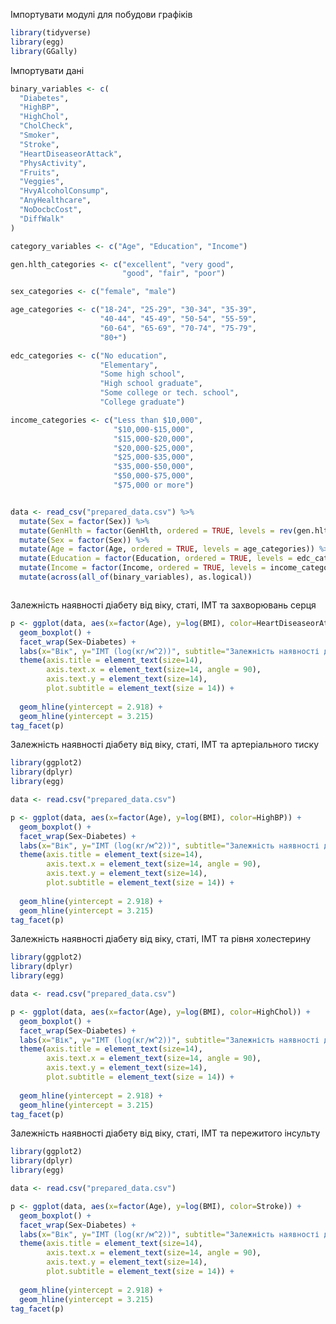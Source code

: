 Імпортувати модулі для побудови графіків
```r
library(tidyverse)
library(egg)
library(GGally)
```
Імпортувати дані
```r
binary_variables <- c(
  "Diabetes",
  "HighBP", 
  "HighChol", 
  "CholCheck", 
  "Smoker", 
  "Stroke", 
  "HeartDiseaseorAttack", 
  "PhysActivity", 
  "Fruits", 
  "Veggies",
  "HvyAlcoholConsump",
  "AnyHealthcare",
  "NoDocbcCost",
  "DiffWalk"
)

category_variables <- c("Age", "Education", "Income")

gen.hlth_categories <- c("excellent", "very good",
                         "good", "fair", "poor")

sex_categories <- c("female", "male")

age_categories <- c("18-24", "25-29", "30-34", "35-39",
                    "40-44", "45-49", "50-54", "55-59",
                    "60-64", "65-69", "70-74", "75-79",
                    "80+")

edc_categories <- c("No education", 
                    "Elementary", 
                    "Some high school", 
                    "High school graduate", 
                    "Some college or tech. school", 
                    "College graduate")

income_categories <- c("Less than $10,000",
                       "$10,000-$15,000",
                       "$15,000-$20,000",
                       "$20,000-$25,000",
                       "$25,000-$35,000",
                       "$35,000-$50,000",
                       "$50,000-$75,000",
                       "$75,000 or more")


data <- read_csv("prepared_data.csv") %>%
  mutate(Sex = factor(Sex)) %>%
  mutate(GenHlth = factor(GenHlth, ordered = TRUE, levels = rev(gen.hlth_categories))) %>%
  mutate(Sex = factor(Sex)) %>%
  mutate(Age = factor(Age, ordered = TRUE, levels = age_categories)) %>%
  mutate(Education = factor(Education, ordered = TRUE, levels = edc_categories)) %>%
  mutate(Income = factor(Income, ordered = TRUE, levels = income_categories)) %>%
  mutate(across(all_of(binary_variables), as.logical))
```
```r

```
Залежність наявності діабету від віку, статі, ІМТ та захворювань серця
```r
p <- ggplot(data, aes(x=factor(Age), y=log(BMI), color=HeartDiseaseorAttack)) +
  geom_boxplot() +
  facet_wrap(Sex~Diabetes) +
  labs(x="Вік", y="ІМТ (log(кг/м^2))", subtitle="Залежність наявності діабету від віку, статі, ІМТ та захворювань серця", caption="(a) - жінки, здорові, (b) - жінки, хворі, (c) - чоловіки, здорові, (d) - чоловіки, хворі") +
  theme(axis.title = element_text(size=14),
        axis.text.x = element_text(size=14, angle = 90),
        axis.text.y = element_text(size=14),
        plot.subtitle = element_text(size = 14)) +
        
  geom_hline(yintercept = 2.918) +
  geom_hline(yintercept = 3.215)
tag_facet(p)
```
Залежність наявності діабету від віку, статі, ІМТ та артеріального тиску
```r
library(ggplot2)
library(dplyr)
library(egg)

data <- read.csv("prepared_data.csv")

p <- ggplot(data, aes(x=factor(Age), y=log(BMI), color=HighBP)) +
  geom_boxplot() +
  facet_wrap(Sex~Diabetes) +
  labs(x="Вік", y="ІМТ (log(кг/м^2))", subtitle="Залежність наявності діабету від віку, статі, ІМТ та артеріального тиску", caption="(a) - жінки, здорові, (b) - жінки, хворі, (c) - чоловіки, здорові, (d) - чоловіки, хворі") +
  theme(axis.title = element_text(size=14),
        axis.text.x = element_text(size=14, angle = 90),
        axis.text.y = element_text(size=14),
        plot.subtitle = element_text(size = 14)) +
        
  geom_hline(yintercept = 2.918) +
  geom_hline(yintercept = 3.215)
tag_facet(p)
```
Залежність наявності діабету від віку, статі, ІМТ та рівня холестерину
```r
library(ggplot2)
library(dplyr)
library(egg)

data <- read.csv("prepared_data.csv")

p <- ggplot(data, aes(x=factor(Age), y=log(BMI), color=HighChol)) +
  geom_boxplot() +
  facet_wrap(Sex~Diabetes) +
  labs(x="Вік", y="ІМТ (log(кг/м^2))", subtitle="Залежність наявності діабету від віку, статі, ІМТ та рівня холестерину", caption="(a) - жінки, здорові, (b) - жінки, хворі, (c) - чоловіки, здорові, (d) - чоловіки, хворі") +
  theme(axis.title = element_text(size=14),
        axis.text.x = element_text(size=14, angle = 90),
        axis.text.y = element_text(size=14),
        plot.subtitle = element_text(size = 14)) +
        
  geom_hline(yintercept = 2.918) +
  geom_hline(yintercept = 3.215)
tag_facet(p)
```
Залежність наявності діабету від віку, статі, ІМТ та пережитого інсульту
```r
library(ggplot2)
library(dplyr)
library(egg)

data <- read.csv("prepared_data.csv")

p <- ggplot(data, aes(x=factor(Age), y=log(BMI), color=Stroke)) +
  geom_boxplot() +
  facet_wrap(Sex~Diabetes) +
  labs(x="Вік", y="ІМТ (log(кг/м^2))", subtitle="Залежність наявності діабету від віку, статі, ІМТ та пережитого інсульту", caption="(a) - жінки, здорові, (b) - жінки, хворі, (c) - чоловіки, здорові, (d) - чоловіки, хворі") +
  theme(axis.title = element_text(size=14),
        axis.text.x = element_text(size=14, angle = 90),
        axis.text.y = element_text(size=14),
        plot.subtitle = element_text(size = 14)) +
        
  geom_hline(yintercept = 2.918) +
  geom_hline(yintercept = 3.215)
tag_facet(p)
```